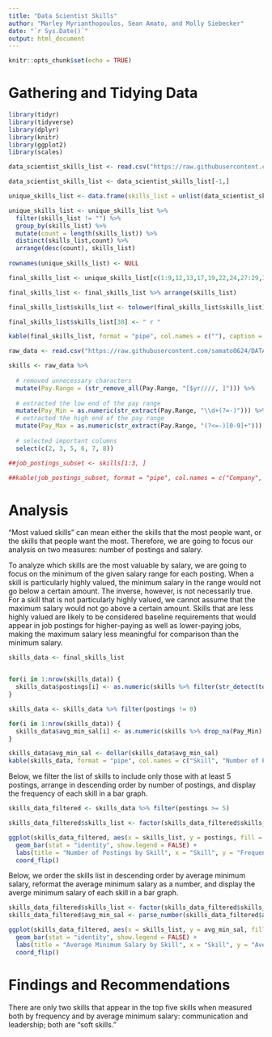 ```yaml
---
title: "Data Scientist Skills"
author: "Marley Myrianthopoulos, Sean Amato, and Molly Siebecker"
date: "`r Sys.Date()`"
output: html_document
---
```


```r
knitr::opts_chunk$set(echo = TRUE)
```

# Gathering and Tidying Data

```r

library(tidyr)
library(tidyverse)
library(dplyr)
library(knitr)
library(ggplot2)
library(scales)

data_scientist_skills_list <- read.csv("https://raw.githubusercontent.com/samato0624/DATA607_Project3/main/docs/data_scientist_skills.csv")

data_scientist_skills_list <- data_scientist_skills_list[-1,]

unique_skills_list <- data.frame(skills_list = unlist(data_scientist_skills_list))

unique_skills_list <- unique_skills_list %>%
  filter(skills_list != "") %>%
  group_by(skills_list) %>%
  mutate(count = length(skills_list)) %>%
  distinct(skills_list,count) %>%
  arrange(desc(count), skills_list)
  
rownames(unique_skills_list) <- NULL

final_skills_list <- unique_skills_list[c(1:9,12,13,17,19,22,24,27:29,32,34,36:37,39,40,43,45,47:50,52,53,58,59,61,62,64,66,71,72,76,77,79:81,83:87),1]

final_skills_list <- final_skills_list %>% arrange(skills_list)

final_skills_list$skills_list <- tolower(final_skills_list$skills_list)

final_skills_list$skills_list[38] <- " r "

kable(final_skills_list, format = "pipe", col.names = c(""), caption = "Skills for Data Scientists", align = "c")

```

```r

raw_data <- read.csv("https://raw.githubusercontent.com/samato0624/DATA607_Project3/main/Raw_Data.csv")

skills <- raw_data %>%
  
  # removed unnecessary characters
  mutate(Pay.Range = (str_remove_all(Pay.Range, "[$yr////, ]"))) %>%
  
  # extracted the low end of the pay range
  mutate(Pay_Min = as.numeric(str_extract(Pay.Range, "\\d+(?=-)"))) %>%
  # extracted the high end of the pay range
  mutate(Pay_Max = as.numeric(str_extract(Pay.Range, "(?<=-)[0-9]+"))) %>%
  
  # selected important columns
  select(c(2, 3, 5, 6, 7, 8))

##job_postings_subset <- skills[1:3, ]

##kable(job_postings_subset, format = "pipe", col.names = c("Company", "Title", "Description", "Locale", "Minimum Salary", "Maximum Salary"), caption = "Sample Job Postings", align = "c")
```

# Analysis

"Most valued skills" can mean either the skills that the most people want, or the skills that people want the most. Therefore, we are going to focus our analysis on two measures: number of postings and salary. 

To analyze which skills are the most valuable by salary, we are going to focus on the minimum of the given salary range for each posting. When a skill is particularly highly valued, the minimum salary in the range would not go below a certain amount. The inverse, however, is not necessarily true. For a skill that is not particularly highly valued, we cannot assume that the maximum salary would not go above a certain amount. Skills that are less highly valued are likely to be considered baseline requirements that would appear in job postings for higher-paying as well as lower-paying jobs, making the maximum salary less meaningful for comparison than the minimum salary. 

```r

skills_data <- final_skills_list


for(i in 1:nrow(skills_data)) {
  skills_data$postings[i] <- as.numeric(skills %>% filter(str_detect(tolower(About.the.job),skills_data$skills_list[i])) %>% summarise(n = n()))
}

skills_data <- skills_data %>% filter(postings != 0)

for(i in 1:nrow(skills_data)) {
  skills_data$avg_min_sal[i] <- as.numeric(skills %>% drop_na(Pay_Min) %>% filter(str_detect(tolower(About.the.job),skills_data$skills_list[i])) %>% summarise(avg = mean(Pay_Min)))
}

skills_data$avg_min_sal <- dollar(skills_data$avg_min_sal)
kable(skills_data, format = "pipe", col.names = c("Skill", "Number of Postings", "Average Minimum Salary"), caption = "Skills for Data Scientists", align = "c", digits = 0)
```

Below, we filter the list of skills to include only those with at least 5 postings, arrange in descending order by number of postings, and display the frequency of each skill in a bar graph.

```r
skills_data_filtered <- skills_data %>% filter(postings >= 5)

skills_data_filtered$skills_list <- factor(skills_data_filtered$skills_list, levels = skills_data_filtered$skills_list[order(skills_data_filtered$postings, decreasing = FALSE)])

ggplot(skills_data_filtered, aes(x = skills_list, y = postings, fill = skills_list)) +
  geom_bar(stat = "identity", show.legend = FALSE) +
  labs(title = "Number of Postings by Skill", x = "Skill", y = "Frequency") +
  coord_flip() 
```

Below, we order the skills list in descending order by average minimum salary, reformat the average minimum salary as a number, and display the averge minimum salary of each skill in a bar graph.

```r
skills_data_filtered$skills_list <- factor(skills_data_filtered$skills_list, levels = skills_data_filtered$skills_list[order(skills_data_filtered$avg_min_sal, decreasing = FALSE)])
skills_data_filtered$avg_min_sal <- parse_number(skills_data_filtered$avg_min_sal)

ggplot(skills_data_filtered, aes(x = skills_list, y = avg_min_sal, fill = skills_list)) +
  geom_bar(stat = "identity", show.legend = FALSE) +
  labs(title = "Average Minimum Salary by Skill", x = "Skill", y = "Average Minimum Salary (dollars per year)") +
  coord_flip()
```

# Findings and Recommendations

There are only two skills that appear in the top five skills when measured both by frequency and by average minimum salary: communication and leadership; both are "soft skills."



